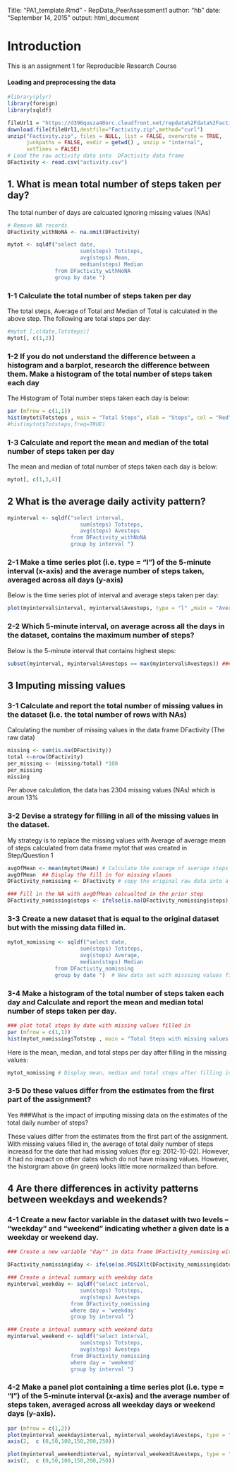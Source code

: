 Title: "PA1_template.Rmd" - RepData_PeerAssessment1
author: "hb"
date: "September 14, 2015"
output: html_document

# Introduction
This is an assignment 1 for Reproducible Research Course

#### Loading and preprocessing the data
```r
#library(plyr)
library(foreign)
library(sqldf)
```

```r
fileUrl1 = "https://d396qusza40orc.cloudfront.net/repdata%2Fdata%2Factivity.zip"
download.file(fileUrl1,destfile="Factivity.zip",method="curl")
unzip("Factivity.zip", files = NULL, list = FALSE, overwrite = TRUE,
      junkpaths = FALSE, exdir = getwd() , unzip = "internal",
      setTimes = FALSE)
# Load the raw activity data into  DFactivity data frame
DFactivity <- read.csv("activity.csv")

```

## 1. What is mean total number of steps taken per day?

The total number of days are calcuated ignoring missing values (NAs)

```r
# Remove NA records
DFactivity_withNoNA <- na.omit(DFactivity)

mytot <- sqldf("select date, 
                       sum(steps) Totsteps, 
                       avg(steps) Mean, 
                       median(steps) Median 
               from DFactivity_withNoNA 
               group by date ")
```

### 1-1 Calculate the total number of steps taken per day

The total steps, Average of Total and Median of Total is calculated in the above step. The following are total steps per day:

```r
#mytot [,c(date,Totsteps)]
mytot[, c(1,2)]
```
### 1-2 If you do not understand the difference between a histogram and a barplot, research the difference between them. Make a histogram of the total number of steps taken each day

The Histogram of Total number steps taken each day is below:
```r
par (mfrow = c(1,1))
hist(mytot$Totsteps , main = "Total Steps", xlab = "Steps", col = "Red")
#hist(mytot$Totsteps,freq=TRUE)

```

### 1-3 Calculate and report the mean and median of the total number of steps taken per day

The mean and median of total number of steps taken each day is below:

```r
mytot[, c(1,3,4)]


```

## 2 What is the average daily activity pattern?
```r
myinterval <- sqldf("select interval, 
                       sum(steps) Totsteps, 
                       avg(steps) Avesteps
                    from DFactivity_withNoNA 
                    group by interval ")

```

### 2-1 Make a time series plot (i.e. type = "l") of the 5-minute interval (x-axis) and the average number of steps taken, averaged across all days (y-axis)

Below is the time series plot of interval and average steps taken per day:

```r
plot(myinterval$interval, myinterval$Avesteps, type = "l" ,main = "Average Daily Activity Pattern", xlab = "Interval", ylab = "Average Steps", col = "Blue")


```

### 2-2 Which 5-minute interval, on average across all the days in the dataset, contains the maximum number of steps?

Below is the 5-minute interval that contains highest steps:
```r
subset(myinterval, myinterval$Avesteps == max(myinterval$Avesteps)) ### Get max Average from the DF

```

## 3 Imputing missing values

### 3-1 Calculate and report the total number of missing values in the dataset (i.e. the total number of rows with NAs)

Calculating the number of missing values in the data frame DFactivity (The raw data)

```r
missing <- sum(is.na(DFactivity))
total <-nrow(DFactivity)
per_missing <- (missing/total) *100
per_missing
missing
```

Per above calculation, the data has 2304 missing values (NAs) which is aroun 13%

### 3-2 Devise a strategy for filling in all of the missing values in the dataset.

My strategy is to replace the missing values with Average of average mean of steps calculated from data frame mytot that was created in Step/Question 1
```r

avgOfMean <- mean(mytot$Mean) # Calculate the average of average steps per day
avgOfMean  ## Display the fill in for missing vlaues
DFactivity_nomissing <- DFactivity # copy the original raw data into a temp data frame

### Fill in the NA with avgOfMean calcualted in the prior step
DFactivity_nomissing$steps <- ifelse(is.na(DFactivity_nomissing$steps), avgOfMean, DFactivity_nomissing$steps ) 
```

### 3-3 Create a new dataset that is equal to the original dataset but with the missing data filled in.

```r
mytot_nomissing <- sqldf("select date, 
                       sum(steps) Totsteps, 
                       avg(steps) Average, 
                       median(steps) Median 
               from DFactivity_nomissing
               group by date ")  # New data set with misssing values filled group by date
```

### 3-4 Make a histogram of the total number of steps taken each day and Calculate and report the mean and median total number of steps taken per day. 

```r
### plot total steps by date with missing values filled in
par (mfrow = c(1,1))
hist(mytot_nomissing$Totstep , main = "Total Steps with missing values filled", xlab = "Steps", col = "Green")

```

Here is the mean, median, and total steps per day after filling in the missing values:
```r
mytot_nomissing # Display mean, median and total steps after filling in the missing values
```
### 3-5 Do these values differ from the estimates from the first part of the assignment? 
Yes
###What is the impact of imputing missing data on the estimates of the total daily number of steps?

These values differ from the estimates from the first part of the assignment. With missing values filled in, the average of total daily number of steps increasd for the date that had missing values (for eg: 2012-10-02). However, it had no impact on other dates which do not have missing values. However, the historgram above (in green) looks little more normalized than before.

## 4 Are there differences in activity patterns between weekdays and weekends?

### 4-1 Create a new factor variable in the dataset with two levels – “weekday” and “weekend” indicating whether a given date is a weekday or weekend day.

```r
### Create a new variable "day"" in data frame DFactivity_nomissing with weekday or weekend based on the date

DFactivity_nomissing$day <- ifelse(as.POSIXlt(DFactivity_nomissing$date)$wday >5,"weekend", "weekday" )

### Create a inteval summary with weekday data
myinterval_weekday <- sqldf("select interval, 
                       sum(steps) Totsteps, 
                       avg(steps) Avesteps
                    from DFactivity_nomissing
                    where day = 'weekday'
                    group by interval ")

### Create a inteval summary with weekend data
myinterval_weekend <- sqldf("select interval, 
                       sum(steps) Totsteps, 
                       avg(steps) Avesteps
                    from DFactivity_nomissing
                    where day = 'weekend'
                    group by interval ")

```
### 4-2 Make a panel plot containing a time series plot (i.e. type = "l") of the 5-minute interval (x-axis) and the average number of steps taken, averaged across all weekday days or weekend days (y-axis). 
```r
par (mfrow = c(1,2))
plot(myinterval_weekday$interval, myinterval_weekday$Avesteps, type = "l" ,main = "Weekday", xlab = "Interval", ylab = "Average Steps", col = "Blue", yaxt = "n")
axis(2,  c (0,50,100,150,200,250))

plot(myinterval_weekend$interval, myinterval_weekend$Avesteps, type = "l" ,main = "Weekend", xlab = "Interval", ylab = "Average Steps", col = "Red" , yaxt = "n")
axis(2,  c (0,50,100,150,200,250))


```

